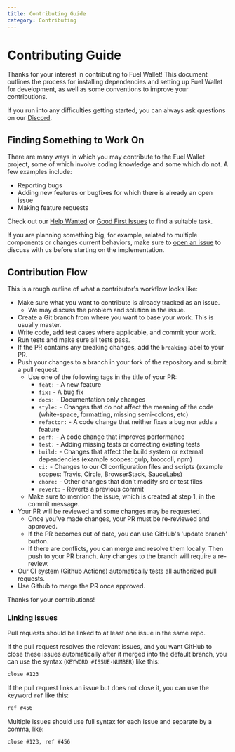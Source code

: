 ```yaml
---
title: Contributing Guide
category: Contributing
---
```


# Contributing Guide

Thanks for your interest in contributing to Fuel Wallet! This document outlines the process for installing dependencies and setting up Fuel Wallet for development, as well as some conventions to improve your contributions.

If you run into any difficulties getting started, you can always ask questions on our [Discord](https://discord.gg/xfpK4Pe).

## Finding Something to Work On

There are many ways in which you may contribute to the Fuel Wallet project, some of which involve coding knowledge and some which do not. A few examples include:

- Reporting bugs
- Adding new features or bugfixes for which there is already an open issue
- Making feature requests

Check out our [Help Wanted](https://github.com/FuelLabs/fuels-wallet/issues?q=is%3Aopen+is%3Aissue+label%3A%22help+wanted%22) or [Good First Issues](https://github.com/FuelLabs/fuels-wallet/issues?q=is%3Aissue+is%3Aopen+label%3A%22good+first+issue%22) to find a suitable task.

If you are planning something big, for example, related to multiple components or changes current behaviors, make sure to [open an issue](https://github.com/FuelLabs/fuels-wallet/issues/new) to discuss with us before starting on the implementation.

## Contribution Flow

This is a rough outline of what a contributor's workflow looks like:

- Make sure what you want to contribute is already tracked as an issue.
  - We may discuss the problem and solution in the issue.
- Create a Git branch from where you want to base your work. This is usually master.
- Write code, add test cases where applicable, and commit your work.
- Run tests and make sure all tests pass.
- If the PR contains any breaking changes, add the `breaking` label to your PR.
- Push your changes to a branch in your fork of the repository and submit a pull request.
  - Use one of the following tags in the title of your PR:
    - `feat:` - A new feature
    - `fix:` - A bug fix
    - `docs:` - Documentation only changes
    - `style:` - Changes that do not affect the meaning of the code (white-space, formatting, missing semi-colons, etc)
    - `refactor:` - A code change that neither fixes a bug nor adds a feature
    - `perf:` - A code change that improves performance
    - `test:` - Adding missing tests or correcting existing tests
    - `build:` - Changes that affect the build system or external dependencies (example scopes: gulp, broccoli, npm)
    - `ci:` - Changes to our CI configuration files and scripts (example scopes: Travis, Circle, BrowserStack, SauceLabs)
    - `chore:` - Other changes that don't modify src or test files
    - `revert:` - Reverts a previous commit
  - Make sure to mention the issue, which is created at step 1, in the commit message.
- Your PR will be reviewed and some changes may be requested.
  - Once you've made changes, your PR must be re-reviewed and approved.
  - If the PR becomes out of date, you can use GitHub's 'update branch' button.
  - If there are conflicts, you can merge and resolve them locally. Then push to your PR branch.
    Any changes to the branch will require a re-review.
- Our CI system (Github Actions) automatically tests all authorized pull requests.
- Use Github to merge the PR once approved.

Thanks for your contributions!

### Linking Issues

Pull requests should be linked to at least one issue in the same repo.

If the pull request resolves the relevant issues, and you want GitHub to close these issues automatically after it merged into the default branch, you can use the syntax (`KEYWORD #ISSUE-NUMBER`) like this:

```md
close #123
```

If the pull request links an issue but does not close it, you can use the keyword `ref` like this:

```md
ref #456
```

Multiple issues should use full syntax for each issue and separate by a comma, like:

```md
close #123, ref #456
```
